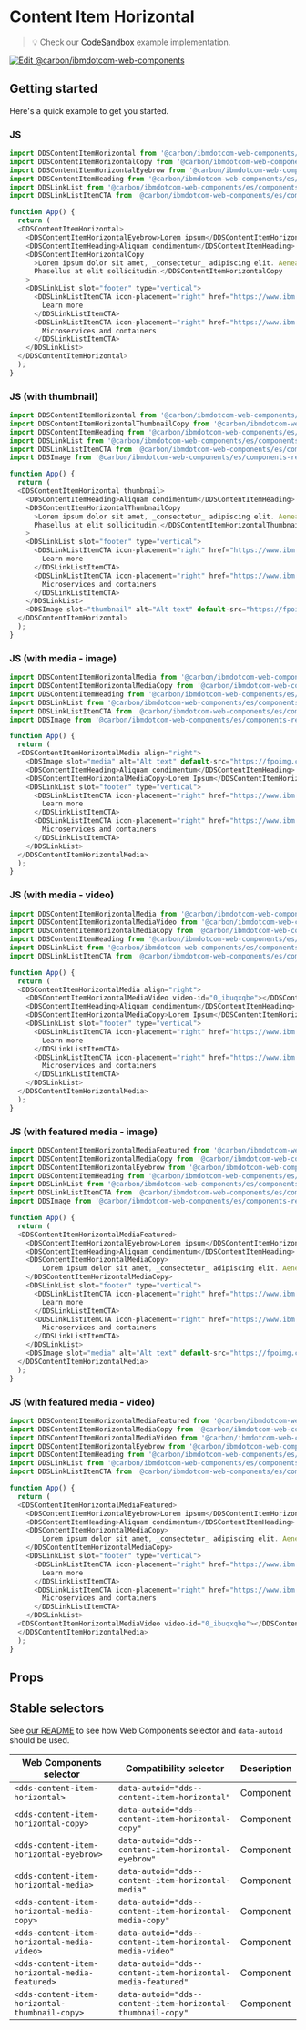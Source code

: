 
# Content Item Horizontal
> 💡 Check our
> [CodeSandbox](https://githubbox.com/carbon-design-system/carbon-for-ibm-dotcom/tree/v1/packages/web-components/examples/codesandbox/components-react/content-item-horizontal)
> example implementation.

[![Edit @carbon/ibmdotcom-web-components](https://codesandbox.io/static/img/play-codesandbox.svg)](https://githubbox.com/carbon-design-system/carbon-for-ibm-dotcom/tree/v1/packages/web-components/examples/codesandbox/components-react/content-item-horizontal)

## Getting started

Here's a quick example to get you started.

### JS

```javascript
import DDSContentItemHorizontal from '@carbon/ibmdotcom-web-components/es/components-react/content-item-horizontal/content-item-horizontal';
import DDSContentItemHorizontalCopy from '@carbon/ibmdotcom-web-components/es/components-react/content-item-horizontal/content-item-horizontal-copy';
import DDSContentItemHorizontalEyebrow from '@carbon/ibmdotcom-web-components/es/components-react/content-item-horizontal/content-item-horizontal-eyebrow';
import DDSContentItemHeading from '@carbon/ibmdotcom-web-components/es/components-react/content-item/content-item-heading';
import DDSLinkList from '@carbon/ibmdotcom-web-components/es/components-react/link-list/link-list';
import DDSLinkListItemCTA from '@carbon/ibmdotcom-web-components/es/components-react/cta/link-list-item-cta';

function App() {
  return (
  <DDSContentItemHorizontal>
    <DDSContentItemHorizontalEyebrow>Lorem ipsum</DDSContentItemHorizontalEyebrow>
    <DDSContentItemHeading>Aliquam condimentum</DDSContentItemHeading>
    <DDSContentItemHorizontalCopy
      >Lorem ipsum dolor sit amet, _consectetur_ adipiscing elit. Aenean et ultricies est. Mauris iaculis eget dolor nec hendrerit.
      Phasellus at elit sollicitudin.</DDSContentItemHorizontalCopy
    >
    <DDSLinkList slot="footer" type="vertical">
      <DDSLinkListItemCTA icon-placement="right" href="https://www.ibm.com" cta-type="local">
        Learn more
      </DDSLinkListItemCTA>
      <DDSLinkListItemCTA icon-placement="right" href="https://www.ibm.com" cta-type="external">
        Microservices and containers
      </DDSLinkListItemCTA>
    </DDSLinkList>
  </DDSContentItemHorizontal>
  );
}
```
### JS (with thumbnail)

```javascript
import DDSContentItemHorizontal from '@carbon/ibmdotcom-web-components/es/components-react/content-item-horizontal/content-item-horizontal';
import DDSContentItemHorizontalThumbnailCopy from '@carbon/ibmdotcom-web-components/es/components-react/content-item-horizontal/content-item-horizontal-thumbnail-copy';
import DDSContentItemHeading from '@carbon/ibmdotcom-web-components/es/components-react/content-item/content-item-heading';
import DDSLinkList from '@carbon/ibmdotcom-web-components/es/components-react/link-list/link-list';
import DDSLinkListItemCTA from '@carbon/ibmdotcom-web-components/es/components-react/cta/link-list-item-cta';
import DDSImage from '@carbon/ibmdotcom-web-components/es/components-react/image/image';

function App() {
  return (
  <DDSContentItemHorizontal thumbnail>
    <DDSContentItemHeading>Aliquam condimentum</DDSContentItemHeading>
    <DDSContentItemHorizontalThumbnailCopy
      >Lorem ipsum dolor sit amet, _consectetur_ adipiscing elit. Aenean et ultricies est. Mauris iaculis eget dolor nec hendrerit.
      Phasellus at elit sollicitudin.</DDSContentItemHorizontalThumbnailCopy
    >
    <DDSLinkList slot="footer" type="vertical">
      <DDSLinkListItemCTA icon-placement="right" href="https://www.ibm.com" cta-type="local">
        Learn more
      </DDSLinkListItemCTA>
      <DDSLinkListItemCTA icon-placement="right" href="https://www.ibm.com" cta-type="external">
        Microservices and containers
      </DDSLinkListItemCTA>
    </DDSLinkList>
    <DDSImage slot="thumbnail" alt="Alt text" default-src="https://fpoimg.com/960x720?text=4:3&bg_color=ee5396&text_color=161616" />
  </DDSContentItemHorizontal>
  );
}
```

### JS (with media - image)

```javascript
import DDSContentItemHorizontalMedia from '@carbon/ibmdotcom-web-components/es/components-react/content-item-horizontal/content-item-horizontal-media';
import DDSContentItemHorizontalMediaCopy from '@carbon/ibmdotcom-web-components/es/components-react/content-item-horizontal/content-item-horizontal-media-copy';
import DDSContentItemHeading from '@carbon/ibmdotcom-web-components/es/components-react/content-item/content-item-heading';
import DDSLinkList from '@carbon/ibmdotcom-web-components/es/components-react/link-list/link-list';
import DDSLinkListItemCTA from '@carbon/ibmdotcom-web-components/es/components-react/cta/link-list-item-cta';
import DDSImage from '@carbon/ibmdotcom-web-components/es/components-react/image/image';

function App() {
  return (
  <DDSContentItemHorizontalMedia align="right">
    <DDSImage slot="media" alt="Alt text" default-src="https://fpoimg.com/960x720?text=4:3&bg_color=ee5396&text_color=161616" />
    <DDSContentItemHeading>Aliquam condimentum</DDSContentItemHeading>
    <DDSContentItemHorizontalMediaCopy>Lorem Ipsum</DDSContentItemHorizontalMediaCopy>
    <DDSLinkList slot="footer" type="vertical">
      <DDSLinkListItemCTA icon-placement="right" href="https://www.ibm.com" cta-type="local">
        Learn more
      </DDSLinkListItemCTA>
      <DDSLinkListItemCTA icon-placement="right" href="https://www.ibm.com" cta-type="external">
        Microservices and containers
      </DDSLinkListItemCTA>
    </DDSLinkList>
  </DDSContentItemHorizontalMedia>
  );
}
```

### JS (with media - video)

```javascript
import DDSContentItemHorizontalMedia from '@carbon/ibmdotcom-web-components/es/components-react/content-item-horizontal/content-item-horizontal-media';
import DDSContentItemHorizontalMediaVideo from '@carbon/ibmdotcom-web-components/es/components-react/content-item-horizontal/content-item-horizontal-media-video';
import DDSContentItemHorizontalMediaCopy from '@carbon/ibmdotcom-web-components/es/components-react/content-item-horizontal/content-item-horizontal-media-copy';
import DDSContentItemHeading from '@carbon/ibmdotcom-web-components/es/components-react/content-item/content-item-heading';
import DDSLinkList from '@carbon/ibmdotcom-web-components/es/components-react/link-list/link-list';
import DDSLinkListItemCTA from '@carbon/ibmdotcom-web-components/es/components-react/cta/link-list-item-cta';

function App() {
  return (
  <DDSContentItemHorizontalMedia align="right">
    <DDSContentItemHorizontalMediaVideo video-id="0_ibuqxqbe"></DDSContentItemHorizontalMediaVideo>
    <DDSContentItemHeading>Aliquam condimentum</DDSContentItemHeading>
    <DDSContentItemHorizontalMediaCopy>Lorem Ipsum</DDSContentItemHorizontalMediaCopy>
    <DDSLinkList slot="footer" type="vertical">
      <DDSLinkListItemCTA icon-placement="right" href="https://www.ibm.com" cta-type="local">
        Learn more
      </DDSLinkListItemCTA>
      <DDSLinkListItemCTA icon-placement="right" href="https://www.ibm.com" cta-type="external">
        Microservices and containers
      </DDSLinkListItemCTA>
    </DDSLinkList>
  </DDSContentItemHorizontalMedia>
  );
}
```

### JS (with featured media - image)

```javascript
import DDSContentItemHorizontalMediaFeatured from '@carbon/ibmdotcom-web-components/es/components-react/content-item-horizontal/content-item-horizontal-media-featured';
import DDSContentItemHorizontalMediaCopy from '@carbon/ibmdotcom-web-components/es/components-react/content-item-horizontal/content-item-horizontal-media-copy';
import DDSContentItemHorizontalEyebrow from '@carbon/ibmdotcom-web-components/es/components-react/content-item-horizontal/content-item-horizontal-eyebrow';
import DDSContentItemHeading from '@carbon/ibmdotcom-web-components/es/components-react/content-item/content-item-heading';
import DDSLinkList from '@carbon/ibmdotcom-web-components/es/components-react/link-list/link-list';
import DDSLinkListItemCTA from '@carbon/ibmdotcom-web-components/es/components-react/cta/link-list-item-cta';
import DDSImage from '@carbon/ibmdotcom-web-components/es/components-react/image/image';

function App() {
  return (
  <DDSContentItemHorizontalMediaFeatured>
    <DDSContentItemHorizontalEyebrow>Lorem ipsum</DDSContentItemHorizontalEyebrow>
    <DDSContentItemHeading>Aliquam condimentum</DDSContentItemHeading>
    <DDSContentItemHorizontalMediaCopy>
        Lorem ipsum dolor sit amet, _consectetur_ adipiscing elit. Aenean et ultricies est. Mauris iaculis eget dolor nec hendrerit. Phasellus at elit sollicitudin.
    </DDSContentItemHorizontalMediaCopy>
    <DDSLinkList slot="footer" type="vertical">
      <DDSLinkListItemCTA icon-placement="right" href="https://www.ibm.com" cta-type="local">
        Learn more
      </DDSLinkListItemCTA>
      <DDSLinkListItemCTA icon-placement="right" href="https://www.ibm.com" cta-type="external">
        Microservices and containers
      </DDSLinkListItemCTA>
    </DDSLinkList>
    <DDSImage slot="media" alt="Alt text" default-src="https://fpoimg.com/960x720?text=4:3&bg_color=ee5396&text_color=161616" />
  </DDSContentItemHorizontalMedia>
  );
}
```

### JS (with featured media - video)

```javascript
import DDSContentItemHorizontalMediaFeatured from '@carbon/ibmdotcom-web-components/es/components-react/content-item-horizontal/content-item-horizontal-media-featured';
import DDSContentItemHorizontalMediaCopy from '@carbon/ibmdotcom-web-components/es/components-react/content-item-horizontal/content-item-horizontal-media-copy';
import DDSContentItemHorizontalMediaVideo from '@carbon/ibmdotcom-web-components/es/components-react/content-item-horizontal/content-item-horizontal-media-video';
import DDSContentItemHorizontalEyebrow from '@carbon/ibmdotcom-web-components/es/components-react/content-item-horizontal/content-item-horizontal-eyebrow';
import DDSContentItemHeading from '@carbon/ibmdotcom-web-components/es/components-react/content-item/content-item-heading';
import DDSLinkList from '@carbon/ibmdotcom-web-components/es/components-react/link-list/link-list';
import DDSLinkListItemCTA from '@carbon/ibmdotcom-web-components/es/components-react/cta/link-list-item-cta';

function App() {
  return (
  <DDSContentItemHorizontalMediaFeatured>
    <DDSContentItemHorizontalEyebrow>Lorem ipsum</DDSContentItemHorizontalEyebrow>
    <DDSContentItemHeading>Aliquam condimentum</DDSContentItemHeading>
    <DDSContentItemHorizontalMediaCopy>
        Lorem ipsum dolor sit amet, _consectetur_ adipiscing elit. Aenean et ultricies est. Mauris iaculis eget dolor nec hendrerit. Phasellus at elit sollicitudin.
    </DDSContentItemHorizontalMediaCopy>
    <DDSLinkList slot="footer" type="vertical">
      <DDSLinkListItemCTA icon-placement="right" href="https://www.ibm.com" cta-type="local">
        Learn more
      </DDSLinkListItemCTA>
      <DDSLinkListItemCTA icon-placement="right" href="https://www.ibm.com" cta-type="external">
        Microservices and containers
      </DDSLinkListItemCTA>
    </DDSLinkList>
  <DDSContentItemHorizontalMediaVideo video-id="0_ibuqxqbe"></DDSContentItemHorizontalMediaVideo>
  </DDSContentItemHorizontalMedia>
  );
}
```

## Props

<Props of={PropTypesRef} />

## Stable selectors

See [our README](https://github.com/carbon-design-system/carbon-for-ibm-dotcom/tree/v1/packages/web-components#stable-selectors-for-analytics-and-integratione2e-testing-in-web-components) to see how Web Components selector and `data-autoid` should be used.

| Web Components selector               | Compatibility selector                                                     | Description |
| ------------------------------------- | -------------------------------------------------------------------------- | ----------- |
| `<dds-content-item-horizontal>`                      | `data-autoid="dds--content-item-horizontal"`                | Component   |
| `<dds-content-item-horizontal-copy>`                 | `data-autoid="dds--content-item-horizontal-copy"`           | Component   |
| `<dds-content-item-horizontal-eyebrow>`              | `data-autoid="dds--content-item-horizontal-eyebrow"`        | Component   |
| `<dds-content-item-horizontal-media>`                | `data-autoid="dds--content-item-horizontal-media"`          | Component   |
| `<dds-content-item-horizontal-media-copy>`           | `data-autoid="dds--content-item-horizontal-media-copy"`     | Component   |
| `<dds-content-item-horizontal-media-video>`          | `data-autoid="dds--content-item-horizontal-media-video"`    | Component   |
| `<dds-content-item-horizontal-media-featured>`       | `data-autoid="dds--content-item-horizontal-media-featured"` | Component   |
| `<dds-content-item-horizontal-thumbnail-copy>`       | `data-autoid="dds--content-item-horizontal-thumbnail-copy"` | Component   |

<Description markdown={contributing} />
